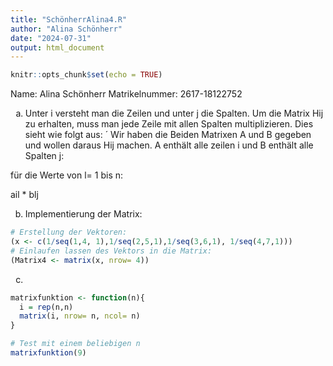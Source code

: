 ```yaml
---
title: "SchönherrAlina4.R"
author: "Alina Schönherr"
date: "2024-07-31"
output: html_document
---
```


```r
knitr::opts_chunk$set(echo = TRUE)
```

Name: Alina Schönherr 
Matrikelnummer: 2617-18122752

a) 
Unter i versteht man die Zeilen und unter j die Spalten. 
Um die Matrix Hij zu erhalten, muss man jede Zeile mit allen Spalten multiplizieren. Dies sieht wie folgt aus: ´
Wir haben die Beiden Matrixen A und B gegeben und wollen daraus Hij machen. A enthält alle zeilen i und B enthält alle Spalten j: 

für die Werte von l= 1 bis n: 

ail * blj


b) Implementierung der Matrix: 
```r
# Erstellung der Vektoren: 
(x <- c(1/seq(1,4, 1),1/seq(2,5,1),1/seq(3,6,1), 1/seq(4,7,1)))
# Einlaufen lassen des Vektors in die Matrix: 
(Matrix4 <- matrix(x, nrow= 4))

```
c) 
```r
matrixfunktion <- function(n){
  i = rep(n,n)
  matrix(i, nrow= n, ncol= n)
}

# Test mit einem beliebigen n 
matrixfunktion(9)
```

